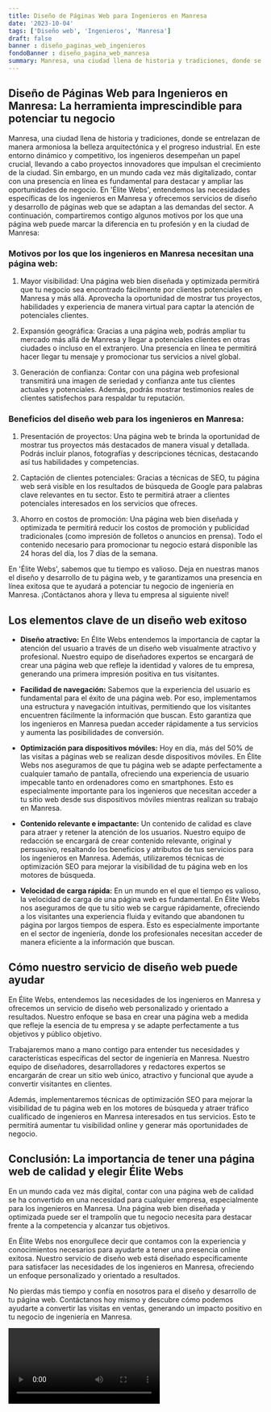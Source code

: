 ```yaml
---
title: Diseño de Páginas Web para Ingenieros en Manresa
date: '2023-10-04'
tags: ['Diseño web', 'Ingenieros', 'Manresa']
draft: false
banner : diseño_paginas_web_ingenieros
fondoBanner : diseño_pagina_web_manresa
summary: Manresa, una ciudad llena de historia y tradiciones, donde se entrelazan de manera armoniosa la belleza arquitectónica y el progreso industrial. En este entorno dinámico y competitivo, los ingenieros desempeñan un papel crucial, llevando a cabo proyectos innovadores que impulsan el crecimiento de la ciudad. Sin embargo, en un mundo cada vez más digitalizado, contar con una presencia en línea es fundamental para destacar y ampliar las oportunidades de negocio. En 'Élite Webs', entendemos las necesidades específicas de los ingenieros en Manresa y ofrecemos servicios de diseño y desarrollo de páginas web que se adaptan a las demandas del sector. A continuación, compartiremos contigo algunos motivos por los que una página web puede marcar la diferencia en tu profesión y en la ciudad de Manresa
---
```


## Diseño de Páginas Web para Ingenieros en Manresa: La herramienta imprescindible para potenciar tu negocio

Manresa, una ciudad llena de historia y tradiciones, donde se entrelazan de manera armoniosa la belleza arquitectónica y el progreso industrial. En este entorno dinámico y competitivo, los ingenieros desempeñan un papel crucial, llevando a cabo proyectos innovadores que impulsan el crecimiento de la ciudad. Sin embargo, en un mundo cada vez más digitalizado, contar con una presencia en línea es fundamental para destacar y ampliar las oportunidades de negocio. En 'Élite Webs', entendemos las necesidades específicas de los ingenieros en Manresa y ofrecemos servicios de diseño y desarrollo de páginas web que se adaptan a las demandas del sector. A continuación, compartiremos contigo algunos motivos por los que una página web puede marcar la diferencia en tu profesión y en la ciudad de Manresa:

### Motivos por los que los ingenieros en Manresa necesitan una página web:

1. Mayor visibilidad: Una página web bien diseñada y optimizada permitirá que tu negocio sea encontrado fácilmente por clientes potenciales en Manresa y más allá. Aprovecha la oportunidad de mostrar tus proyectos, habilidades y experiencia de manera virtual para captar la atención de potenciales clientes.

2. Expansión geográfica: Gracias a una página web, podrás ampliar tu mercado más allá de Manresa y llegar a potenciales clientes en otras ciudades o incluso en el extranjero. Una presencia en línea te permitirá hacer llegar tu mensaje y promocionar tus servicios a nivel global.

3. Generación de confianza: Contar con una página web profesional transmitirá una imagen de seriedad y confianza ante tus clientes actuales y potenciales. Además, podrás mostrar testimonios reales de clientes satisfechos para respaldar tu reputación.

### Beneficios del diseño web para los ingenieros en Manresa:

1. Presentación de proyectos: Una página web te brinda la oportunidad de mostrar tus proyectos más destacados de manera visual y detallada. Podrás incluir planos, fotografías y descripciones técnicas, destacando así tus habilidades y competencias.

2. Captación de clientes potenciales: Gracias a técnicas de SEO, tu página web será visible en los resultados de búsqueda de Google para palabras clave relevantes en tu sector. Esto te permitirá atraer a clientes potenciales interesados en los servicios que ofreces.

3. Ahorro en costos de promoción: Una página web bien diseñada y optimizada te permitirá reducir los costos de promoción y publicidad tradicionales (como impresión de folletos o anuncios en prensa). Todo el contenido necesario para promocionar tu negocio estará disponible las 24 horas del día, los 7 días de la semana.

En 'Élite Webs', sabemos que tu tiempo es valioso. Deja en nuestras manos el diseño y desarrollo de tu página web, y te garantizamos una presencia en línea exitosa que te ayudará a potenciar tu negocio de ingeniería en Manresa. ¡Contáctanos ahora y lleva tu empresa al siguiente nivel!

<GifSeo />

<Cta />

## Los elementos clave de un diseño web exitoso

- **Diseño atractivo:** En Élite Webs entendemos la importancia de captar la atención del usuario a través de un diseño web visualmente atractivo y profesional. Nuestro equipo de diseñadores expertos se encargará de crear una página web que refleje la identidad y valores de tu empresa, generando una primera impresión positiva en tus visitantes.

- **Facilidad de navegación:** Sabemos que la experiencia del usuario es fundamental para el éxito de una página web. Por eso, implementamos una estructura y navegación intuitivas, permitiendo que los visitantes encuentren fácilmente la información que buscan. Esto garantiza que los ingenieros en Manresa puedan acceder rápidamente a tus servicios y aumenta las posibilidades de conversión.

- **Optimización para dispositivos móviles:** Hoy en día, más del 50% de las visitas a páginas web se realizan desde dispositivos móviles. En Élite Webs nos aseguramos de que tu página web se adapte perfectamente a cualquier tamaño de pantalla, ofreciendo una experiencia de usuario impecable tanto en ordenadores como en smartphones. Esto es especialmente importante para los ingenieros que necesitan acceder a tu sitio web desde sus dispositivos móviles mientras realizan su trabajo en Manresa.

- **Contenido relevante e impactante:** Un contenido de calidad es clave para atraer y retener la atención de los usuarios. Nuestro equipo de redacción se encargará de crear contenido relevante, original y persuasivo, resaltando los beneficios y atributos de tus servicios para los ingenieros en Manresa. Además, utilizaremos técnicas de optimización SEO para mejorar la visibilidad de tu página web en los motores de búsqueda.

- **Velocidad de carga rápida:** En un mundo en el que el tiempo es valioso, la velocidad de carga de una página web es fundamental. En Élite Webs nos aseguramos de que tu sitio web se cargue rápidamente, ofreciendo a los visitantes una experiencia fluida y evitando que abandonen tu página por largos tiempos de espera. Esto es especialmente importante en el sector de ingeniería, donde los profesionales necesitan acceder de manera eficiente a la información que buscan.

## Cómo nuestro servicio de diseño web puede ayudar

En Élite Webs, entendemos las necesidades de los ingenieros en Manresa y ofrecemos un servicio de diseño web personalizado y orientado a resultados. Nuestro enfoque se basa en crear una página web a medida que refleje la esencia de tu empresa y se adapte perfectamente a tus objetivos y público objetivo.

Trabajaremos mano a mano contigo para entender tus necesidades y características específicas del sector de ingeniería en Manresa. Nuestro equipo de diseñadores, desarrolladores y redactores expertos se encargarán de crear un sitio web único, atractivo y funcional que ayude a convertir visitantes en clientes.

Además, implementaremos técnicas de optimización SEO para mejorar la visibilidad de tu página web en los motores de búsqueda y atraer tráfico cualificado de ingenieros en Manresa interesados en tus servicios. Esto te permitirá aumentar tu visibilidad online y generar más oportunidades de negocio.

## Conclusión: La importancia de tener una página web de calidad y elegir Élite Webs

En un mundo cada vez más digital, contar con una página web de calidad se ha convertido en una necesidad para cualquier empresa, especialmente para los ingenieros en Manresa. Una página web bien diseñada y optimizada puede ser el trampolín que tu negocio necesita para destacar frente a la competencia y alcanzar tus objetivos.

En Élite Webs nos enorgullece decir que contamos con la experiencia y conocimientos necesarios para ayudarte a tener una presencia online exitosa. Nuestro servicio de diseño web está diseñado específicamente para satisfacer las necesidades de los ingenieros en Manresa, ofreciendo un enfoque personalizado y orientado a resultados.

No pierdas más tiempo y confía en nosotros para el diseño y desarrollo de tu página web. Contáctanos hoy mismo y descubre cómo podemos ayudarte a convertir las visitas en ventas, generando un impacto positivo en tu negocio de ingeniería en Manresa.

<Video />

<CtaBot job='Ingenieros' city='Manresa'/>

<Gmaps query='Manresa+españa+maps' />